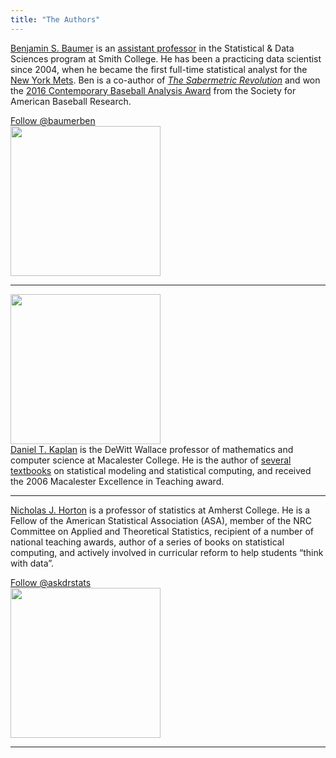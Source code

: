 ```yaml
---
title: "The Authors"
---
```


<div class="row">
  <div class="col-sm-8">
  [Benjamin S. Baumer](http://www.science.smith.edu/~bbaumer) is an [assistant professor](https://www.smith.edu/academics/faculty/ben-baumer) in the Statistical & Data Sciences program at Smith College. He has been a practicing data scientist since 2004, when he became the first full-time statistical analyst for the [New York Mets](http://www.nymets.com). Ben is a co-author of [*The Sabermetric Revolution*](http://www.upenn.edu/pennpress/book/15168.html) and won the [2016 Contemporary Baseball Analysis Award](http://sabr.org/latest/baumer-brudnicki-mcmurray-win-2016-sabr-analytics-conference-research-awards) from the Society for American Baseball Research.
  
  <a href="https://twitter.com/baumerben" class="twitter-follow-button" data-show-count="false">Follow @baumerben</a><script async src="//platform.twitter.com/widgets.js" charset="utf-8"></script>
  </div>
  <div class="col-sm-4">
  <img src="https://www.smith.edu/sites/default/files/styles/img-faculty-detail/public/media/faculty/ben_baumer_crop.jpg?itok=pvjnyxn" width=240px>
  </div>
</div>

---

<div class="row">
  <div class="col-sm-4">
  <img src="https://www.macalester.edu/~kaplan/kaplan.jpg" width=240px>
  </div>
  <div class="col-sm-8">
[Daniel T. Kaplan](http://www.macalester.edu/~kaplan) is the DeWitt Wallace professor of mathematics and computer science at Macalester College. He is the author of [several](https://www.amazon.com/Introduction-Scientific-Computation-Programming-Daniel/dp/0534389139/ref=sr_1_3?s=books&ie=UTF8&qid=1486407226&sr=1-3) [textbooks](https://www.amazon.com/Statistical-Modeling-Approach-Daniel-Kaplan/dp/1448642396/ref=sr_1_2?s=books&ie=UTF8&qid=1486407226&sr=1-2) on statistical modeling and statistical computing, and received the 2006 Macalester Excellence in Teaching award. 
  </div>
</div>

---

<div class="row">
  <div class="col-sm-8">
[Nicholas J. Horton](https://www.amherst.edu/people/facstaff/nhorton) is a professor of statistics at Amherst College. He is a Fellow of the American Statistical Association (ASA), member of the NRC Committee on Applied and Theoretical Statistics, recipient of a number of national teaching awards, author of a series of books on statistical computing, and actively involved in curricular reform to help students "think with data".

<a href="https://twitter.com/askdrstats" class="twitter-follow-button" data-show-count="false">Follow @askdrstats</a><script async src="//platform.twitter.com/widgets.js" charset="utf-8"></script>
  </div>
  <div class="col-sm-4">
  <img src="https://www.amherst.edu/system/files/styles/original/private/media/photo/1545596.jpg" width=240px>
  </div>
</div>

---
